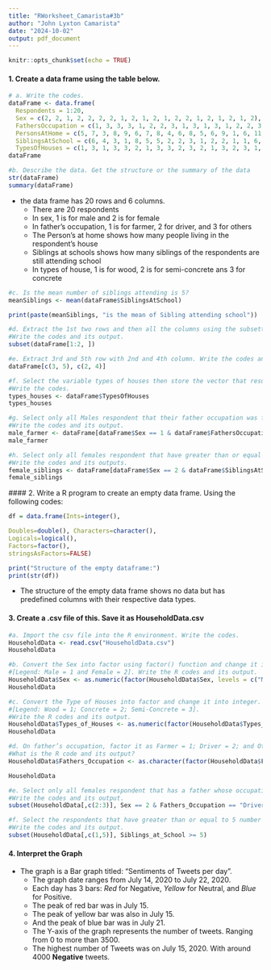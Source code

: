 ```yaml
---
title: "RWorksheet_Camarista#3b"
author: "John Lyxton Camarista"
date: "2024-10-02"
output: pdf_document
---
```


```r
knitr::opts_chunk$set(echo = TRUE)
```

#### 1. Create a data frame using the table below.
```r
# a. Write the codes.
dataFrame <- data.frame(
  Respondents = 1:20,
  Sex = c(2, 2, 1, 2, 2, 2, 2, 1, 2, 1, 2, 1, 2, 2, 1, 2, 1, 2, 1, 2),
  FathersOccupation = c(1, 3, 3, 3, 1, 2, 2, 3, 1, 3, 1, 3, 1, 2, 2, 3, 1, 3, 2, 1),
  PersonsAtHome = c(5, 7, 3, 8, 9, 6, 7, 8, 4, 6, 8, 5, 6, 9, 1, 6, 11, 7, 7, 6),
  SiblingsAtSchool = c(6, 4, 3, 1, 8, 5, 5, 2, 2, 3, 1, 2, 2, 1, 1, 6, 5, 1, 2, 2),
  TypesOfHouses = c(1, 3, 1, 3, 3, 2, 1, 3, 3, 2, 3, 2, 1, 3, 2, 3, 1, 3, 3, 2))
dataFrame
```
```r
#b. Describe the data. Get the structure or the summary of the data
str(dataFrame)  
summary(dataFrame)
```
  * the data frame has 20 rows and 6 columns.
    + There are 20 respondents
    + In sex, 1 is for male and 2 is for female
    + In father's occupation, 1 is for farmer, 2 for driver, and 3 for others
    + The Person's at home shows how many people living in the respondent's house
    + Siblings at schools shows how many siblings of the respondents are still attending school
    + In types of house, 1 is for wood, 2 is for semi-concrete ans 3 for concrete  
    
```r
#c. Is the mean number of siblings attending is 5?
meanSiblings <- mean(dataFrame$SiblingsAtSchool)

print(paste(meanSiblings, "is the mean of Sibling attending school"))
```
```r
#d. Extract the 1st two rows and then all the columns using the subsetting functions.
#Write the codes and its output.
subset(dataFrame[1:2, ])
```
```r
#e. Extract 3rd and 5th row with 2nd and 4th column. Write the codes and its result.
dataFrame[c(3, 5), c(2, 4)]
```
```r
#f. Select the variable types of houses then store the vector that results as types_houses.
#Write the codes.
types_houses <- dataFrame$TypesOfHouses
types_houses
```
```r
#g. Select only all Males respondent that their father occupation was farmer. 
#Write the codes and its output.
male_farmer <- dataFrame[dataFrame$Sex == 1 & dataFrame$FathersOccupation == 1, ]
male_farmer
```
```r
#h. Select only all females respondent that have greater than or equal to 5 number of siblings attending school. 
#Write the codes and its outputs.
female_siblings <- dataFrame[dataFrame$Sex == 2 & dataFrame$SiblingsAtSchool >= 5, ]
female_siblings
```
  #### 2. Write a R program to create an empty data frame. Using the following codes:
```r
df = data.frame(Ints=integer(),

Doubles=double(), Characters=character(),
Logicals=logical(),
Factors=factor(),
stringsAsFactors=FALSE)

print("Structure of the empty dataframe:")
print(str(df))
```
  * The structure of the empty data frame shows no data but has predefined columns with their respective data types.  
  
#### 3. Create a .csv file of this. Save it as HouseholdData.csv
  
```r
#a. Import the csv file into the R environment. Write the codes.
HouseholdData <- read.csv("HouseholdData.csv")
HouseholdData
```
```r
#b. Convert the Sex into factor using factor() function and change it into integer.
#[Legend: Male = 1 and Female = 2]. Write the R codes and its output.
HouseholdData$Sex <- as.numeric(factor(HouseholdData$Sex, levels = c("Male", "Female")))
HouseholdData
```
```r
#c. Convert the Type of Houses into factor and change it into integer. 
#[Legend: Wood = 1; Concrete = 2; Semi-Concrete = 3]. 
#Write the R codes and its output.
HouseholdData$Types_of_Houses <- as.numeric(factor(HouseholdData$Types_of_Houses, levels = c("Wood", "Congrete", "Semi-Congrete")))
HouseholdData
```
```r
#d. On father’s occupation, factor it as Farmer = 1; Driver = 2; and Others = 3. 
#What is the R code and its output?
HouseholdData$Fathers_Occupation <- as.character(factor(HouseholdData$Fathers_Occupation, levels = c(1, 2, 3), labels = c("Farmer", "Driver", "Others")))

HouseholdData
```
```r
#e. Select only all females respondent that has a father whose occupation is driver. 
#Write the codes and its output.
subset(HouseholdData[,c(2:3)], Sex == 2 & Fathers_Occupation == "Driver")

```
```r
#f. Select the respondents that have greater than or equal to 5 number of siblings attending school. 
#Write the codes and its output.
subset(HouseholdData[,c(1,5)], Siblings_at_School >= 5)
```
#### 4. Interpret the Graph
  - The graph is a Bar graph titled: "Sentiments of Tweets per day". 
    + The graph date ranges from July 14, 2020 to July 22, 2020.
    + Each day has 3 bars: *Red* for Negative, *Yellow* for Neutral, and *Blue* for Positive.
    + The peak of red bar was in July 15. 
    + The peak of yellow bar was also in July 15.
    + And the peak of blue bar was in July 21.
    + The Y-axis of the graph represents the number of tweets. Ranging from 0 to more than 3500.
    + The highest number of Tweets was on July 15, 2020. With around 4000 **Negative** tweets.
  
  
  
  
  
  
  
  
  
  
  
  
  
  
  
  
  
  
  
  
  
  
  
  
  
    

